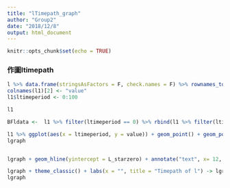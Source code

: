 ```yaml
---
title: "lTimepath_graph"
author: "Group2"
date: "2018/12/8"
output: html_document
---
```


```r
knitr::opts_chunk$set(echo = TRUE)
```

### 作圖ltimepath
```r
l %>% data.frame(stringsAsFactors = F, check.names = F) %>% rownames_to_column(var = "ltimeperiod") -> l1
colnames(l1)[2] <- "value"
l1$ltimeperiod <- 0:100 

l1
```

```r
BFldata <-  l1 %>% filter(ltimeperiod == 0) %>% rbind(l1 %>% filter(ltimeperiod == 100))

l1 %>% ggplot(aes(x = ltimeperiod, y = value)) + geom_point() + geom_point(data = BFldata, col = 'red') -> lgraph
lgraph


lgraph + geom_hline(yintercept = L_starzero) + annotate("text", x= 12, y=0.3161054, label = "t0 = 0.3161054") +          annotate("text", x= 95, y=0.3111978, label = "t100 = 0.3109978") + annotate("text", x= 3, y=0.3118271, label = "0.3116271") -> lgraph

lgraph + theme_classic() + labs(x = "", title = "Timepath of l") -> lgraph
lgraph
```